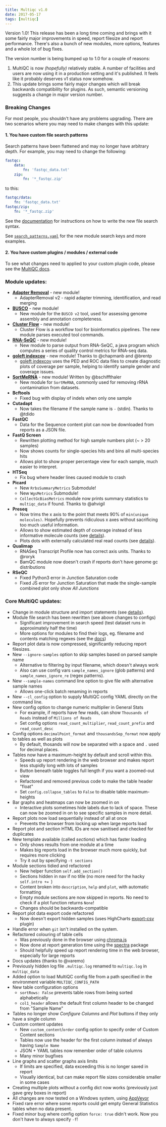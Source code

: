 ```yaml
---
title: Multiqc v1.0
date: 2017-05-17
tags: [multiqc]
---
```


Version 1.0! This release has been a long time coming and brings with it some fairly
major improvements in speed, report filesize and report performance. There's also
a bunch of new modules, more options, features and a whole lot of bug fixes.

The version number is being bumped up to 1.0 for a couple of reasons:

1. MultiQC is now _(hopefully)_ relatively stable. A number of facilities and users
   are now using it in a production setting and it's published. It feels like it
   probably deserves v1 status now somehow.
2. This update brings some fairly major changes which will break backwards
   compatibility for plugins. As such, semantic versioning suggests a change in
   major version number.

### Breaking Changes
For most people, you shouldn't have any problems upgrading. There are two
scenarios where you may need to make changes with this update:

#### 1. You have custom file search patterns
Search patterns have been flattened and may no longer have arbitrary depth.
For example, you may need to change the following:
```yaml
fastqc:
    data:
        fn: 'fastqc_data.txt'
    zip:
        fn: '*_fastqc.zip'
```
to this:
```yaml
fastqc/data:
    fn: 'fastqc_data.txt'
fastqc/zip:
    fn: '*_fastqc.zip'
```
See the [documentation](http://multiqc.info/docs/#step-1-find-log-files) for instructions on how to write the new file search syntax.

See [`search_patterns.yaml`](multiqc/utils/search_patterns.yaml) for the new module search keys
and more examples.

####  2. You have custom plugins / modules / external code
To see what changes need to applied to your custom plugin code, please see the [MultiQC docs](http://multiqc.info/docs/#v1.0-updates).

### Module updates:
* [**Adapter Removal**](https://github.com/mikkelschubert/adapterremoval) - new module!
  * AdapterRemoval v2 - rapid adapter trimming, identification, and read merging
* [**BUSCO**](http://busco.ezlab.org/) - new module!
  * New module for the `BUSCO v2` tool, used for assessing genome assembly and annotation completeness.
* [**Cluster Flow**](http://clusterflow.io) - new module!
  * Cluster Flow is a workflow tool for bioinformatics pipelines. The new module parses executed tool commands.
* [**RNA-SeQC**](http://archive.broadinstitute.org/cancer/cga/rna-seqc) - new module!
  * New module to parse output from RNA-SeQC, a java program which computes a series
    of quality control metrics for RNA-seq data.
* [**goleft indexcov**](https://github.com/brentp/goleft/tree/master/indexcov) - new module! Thanks to @chapmanb and @brentp
  * [goleft indexcov](https://github.com/brentp/goleft/tree/master/indexcov) uses the PED and ROC
    data files to create diagnostic plots of coverage per sample, helping to identify sample gender and coverage issues.
* [**SortMeRNA**](http://bioinfo.lifl.fr/RNA/sortmerna/) - new module! Written by @bschiffthaler
  * New module for `SortMeRNA`, commonly used for removing rRNA contamination from datasets.
* **Bcftools**
  * Fixed bug with display of indels when only one sample
* **Cutadapt**
  * Now takes the filename if the sample name is `-` (stdin). Thanks to @tdido
* **FastQC**
  * Data for the Sequence content plot can now be downloaded from reports as a JSON file.
* **FastQ Screen**
  * Rewritten plotting method for high sample numbers plot (~ > 20 samples)
  * Now shows counts for single-species hits and bins all multi-species hits
  * Allows plot to show proper percentage view for each sample, much easier to interpret.
* **HTSeq**
  * Fix bug where header lines caused module to crash
* **Picard**
  * New `RrbsSummaryMetrics` Submodule!
  * New `WgsMetrics` Submodule!
  * `CollectGcBiasMetrics` module now prints summary statistics to `multiqc_data` if found. Thanks to @ahvigil
* **Preseq**
  * Now trims the x axis to the point that meets 90% of `min(unique molecules)`.
  	Hopefully prevents ridiculous x axes without sacrificing too much useful information.
  * Allows to show estimated depth of coverage instead of less informative molecule counts
  	(see [details](http://multiqc.info/docs/#preseq)).
  * Plots dots with externally calculated real read counts (see [details](http://multiqc.info/docs/#preseq)).
* **Qualimap**
  * RNASeq Transcript Profile now has correct axis units. Thanks to @roryk
  * BamQC module now doesn't crash if reports don't have genome gc distributions
* **RSeQC**
  * Fixed Python3 error in Junction Saturation code
  * Fixed JS error for Junction Saturation that made the single-sample combined plot only show _All Junctions_

### Core MultiQC updates:
* Change in module structure and import statements (see [details](http://multiqc.info/docs/#v1.0-updates)).
* Module file search has been rewritten (see above changes to configs)
  * Significant improvement in search speed (test dataset runs in approximately half the time)
  * More options for modules to find their logs, eg. filename and contents matching regexes (see the [docs](http://multiqc.info/docs/#step-1-find-log-files))
* Report plot data is now compressed, significantly reducing report filesizes.
* New `--ignore-samples` option to skip samples based on parsed sample name
  * Alternative to filtering by input filename, which doesn't always work
  * Also can use config vars `sample_names_ignore` (glob patterns) and `sample_names_ignore_re` (regex patterns).
* New `--sample-names` command line option to give file with alternative sample names
  * Allows one-click batch renaming in reports
* New `--cl_config` option to supply MultiQC config YAML directly on the command line.
* New config option to change numeric multiplier in General Stats
  * For example, if reports have few reads, can show `Thousands of Reads` instead of `Millions of Reads`
  * Set config options `read_count_multiplier`, `read_count_prefix` and `read_count_desc`
* Config options `decimalPoint_format` and `thousandsSep_format` now apply to tables as well as plots
  * By default, thosands will now be separated with a space and `.` used for decimal places.
* Tables now have a maximum-height by default and scroll within this.
  * Speeds up report rendering in the web browser and makes report less stupidly long with lots of samples
  * Button beneath table toggles full length if you want a zoomed-out view
  * Refactored and removed previous code to make the table header "float"
  * Set `config.collapse_tables` to `False` to disable table maximum-heights
* Bar graphs and heatmaps can now be zoomed in on
  * Interactive plots sometimes hide labels due to lack of space. These can now be zoomed in on to see specific samples in more detail.
* Report plots now load sequentially instead of all at once
  * Prevents the browser from locking up when large reports load
* Report plot and section HTML IDs are now sanitised and checked for duplicates
* New template available (called _sections_) which has faster loading
  * Only shows results from one module at a time
  * Makes big reports load in the browser much more quickly, but requires more clicking
  * Try it out by specifying `-t sections`
* Module sections tidied and refactored
  * New helper function `self.add_section()`
  * Sections hidden in nav if no title (no more need for the hacky `self.intro += `)
  * Content broken into `description`, `help` and `plot`, with automatic formatting
  * Empty module sections are now skipped in reports. No need to check if a plot function returns `None`!
  * Changes should be backwards-compatible
* Report plot data export code refactored
  * Now doesn't export hidden samples (uses HighCharts [export-csv](https://github.com/highcharts/export-csv) plugin)
* Handle error when `git` isn't installed on the system.
* Refactored colouring of table cells
  * Was previously done in the browser using [chroma.js](http://gka.github.io/chroma.js/)
  * Now done at report generation time using the [spectra](https://pypi.python.org/pypi/spectra) package
  * Should helpfully speed up report rendering time in the web browser, especially for large reports
* Docs updates (thanks to @varemo)
* Previously hidden log file `.multiqc.log` renamed to `multiqc.log` in `multiqc_data`
* Added option to load MultiQC config file from a path specified in the environment variable `MULTIQC_CONFIG_PATH`
* New table configuration options
  * `sortRows: False` prevents table rows from being sorted alphabetically
  * `col1_header` allows the default first column header to be changed from "Sample Name"
* Tables no longer show _Configure Columns_ and _Plot_ buttons if they only have a single column
* Custom content updates
  * New `custom_content`/`order` config option to specify order of Custom Content sections
  * Tables now use the header for the first column instead of always having `Sample Name`
  * JSON + YAML tables now remember order of table columns
  * Many minor bugfixes
* Line graphs and scatter graphs axis limits
  * If limits are specified, data exceeding this is no longer saved in report
  * Visually identical, but can make report file sizes considerable smaller in some cases
* Creating multiple plots without a config dict now works (previously just gave grey boxes in report)
* All changes are now tested on a Windows system, using [AppVeyor](https://ci.appveyor.com/project/ewels/multiqc/)
* Fixed rare error where some reports could get empty General Statistics tables when no data present.
* Fixed minor bug where config option `force: true` didn't work. Now you don't have to always specify `-f`!
